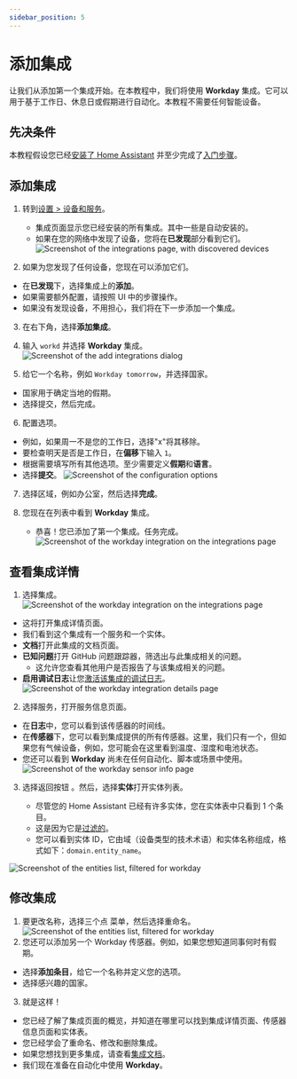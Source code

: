 ```yaml
---
sidebar_position: 5
---
```



# 添加集成

让我们从添加第一个集成开始。在本教程中，我们将使用 **Workday** 集成。它可以用于基于工作日、休息日或假期进行自动化。本教程不需要任何智能设备。

## 先决条件

本教程假设您已经[安装了 Home Assistant](/docs/started/installation/) 并至少完成了[入门步骤](/docs/started/Onboarding/)。

## 添加集成

1. 转到[设置 > 设备和服务](https://my.home-assistant.io/redirect/integrations)。
    - 集成页面显示您已经安装的所有集成。其中一些是自动安装的。
    - 如果在您的网络中发现了设备，您将在**已发现**部分看到它们。
        ![Screenshot of the integrations page, with discovered devices](./img/image_1.png)

2. 如果为您发现了任何设备，您现在可以添加它们。

- 在**已发现**下，选择集成上的**添加**。
- 如果需要额外配置，请按照 UI 中的步骤操作。
- 如果没有发现设备，不用担心，我们将在下一步添加一个集成。

3. 在右下角，选择**添加集成**。

4. 输入 `workd` 并选择 **Workday** 集成。
 ![Screenshot of the add integrations dialog](./img/image_2.png)

5. 给它一个名称，例如 `Workday tomorrow`，并选择国家。
- 国家用于确定当地的假期。
- 选择提交，然后完成。

6. 配置选项。

- 例如，如果周一不是您的工作日，选择"x"将其移除。
- 要检查明天是否是工作日，在**偏移**下输入 `1`。
- 根据需要填写所有其他选项。至少需要定义**假期**和**语言**。
- 选择**提交**。
![Screenshot of the configuration options](./img/image_3.png)

7. 选择区域，例如办公室，然后选择**完成**。

8. 您现在在列表中看到 **Workday** 集成。
    - 恭喜！您已添加了第一个集成。任务完成。
        ![Screenshot of the workday integration on the integrations page](./img/image_4.png)

## 查看集成详情

1. 选择集成。
    ![Screenshot of the workday integration on the integrations page](./img/image_5.png)
- 这将打开集成详情页面。
- 我们看到这个集成有一个服务和一个实体。
- **文档**打开此集成的文档页面。
- **已知问题**打开 GitHub 问题跟踪器，筛选出与此集成相关的问题。
    - 这允许您查看其他用户是否报告了与该集成相关的问题。
- **启用调试日志**让您[激活该集成的调试日志](https://www.home-assistant.io/docs/configuration/troubleshooting/#debug-logs-and-diagnostics)。
![Screenshot of the workday integration details page](./img/image_6.png)

2. 选择服务，打开服务信息页面。

- 在**日志**中，您可以看到该传感器的时间线。
- 在**传感器**下，您可以看到集成提供的所有传感器。这里，我们只有一个，但如果您有气候设备，例如，您可能会在这里看到温度、湿度和电池状态。
- 您还可以看到 **Workday** 尚未在任何自动化、脚本或场景中使用。
![Screenshot of the workday sensor info page](./img/image_7.png)

3. 选择返回按钮 <ArrowLeft className='align-middle' size={18} />。然后，选择**实体**打开实体列表。
    - 尽管您的 Home Assistant 已经有许多实体，您在实体表中只看到 1 个条目。
    - 这是因为它是[过滤的](https://www.home-assistant.io/docs/organizing/tables#filtering-items-in-a-table)。
    - 您可以看到实体 ID，它由域（设备类型的技术术语）和实体名称组成，格式如下：`domain.entity_name`。

![Screenshot of the entities list, filtered for workday](./img/image_8.png)

## 修改集成

1. 要更改名称，选择三个点 <EllipsisVertical className='align-middle' size={18} /> 菜单，然后选择重命名。
![Screenshot of the entities list, filtered for workday](./img/image_9.png)
2. 您还可以添加另一个 Workday 传感器。例如，如果您想知道同事何时有假期。
- 选择**添加条目**，给它一个名称并定义您的选项。
- 选择感兴趣的国家。

3. 就是这样！

-  <SquareCheck className='align-middle' size={18} />您已经了解了集成页面的概览，并知道在哪里可以找到集成详情页面、传感器信息页面和实体表。
-  <SquareCheck className='align-middle' size={18} /> 您已经学会了重命名、修改和删除集成。
- 如果您想找到更多集成，请查看[集成文档](https://www.home-assistant.io/integrations/workday/)。
- 我们现在准备在自动化中使用 **Workday**。



















